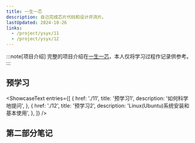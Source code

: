 ```yaml
---
title: 一生一芯
description: 自己完成芯片代码和设计并流片。
lastUpdated: 2024-10-26
links:
  - /project/ysyx/11
  - /project/ysyx/12
---
```


:::note[项目介绍]
完整的项目介绍在[一生一芯](https://ysyx.oscc.cc/docs/#%E6%95%99%E5%AD%A6%E8%B5%84%E6%BA%90)，本人仅将学习过程作记录供参考。
:::

## 预学习

<ShowcaseText
  entries={[
    {
      href: './11',
      title: '预学习1',
      description: '如何科学地提问',
    },
    {
      href: './12',
      title: '预学习2',
      description: 'Linux(Ubuntu)系统安装和基本使用',
    },
  ]}
/>

## 第二部分笔记